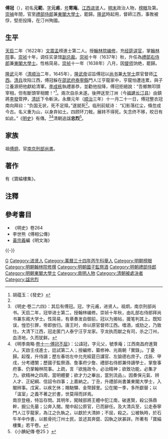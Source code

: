 {{明清人物信息框
| 姓名 = 傅冠
| 原名 = 傅元範
| 圖片名稱 = 
| 圖片大小 = 220px
| 圖片說明 = 
| 最高職務 = 禮部尚書兼東閣大學士
| 國家 = 大明
| 爵位 =
| 籍貫 = [[江西承宣佈政使司|江西承宣佈政使司]][[南昌府|南昌府]][[進賢縣|進賢縣]]
| 族裔 = 漢族
| 旗籍 = 
| 字號 = 字元甫，號寄菴
| 室名 = 
| 諡號 = 忠烈
| 出生日期 = 萬曆二十三年（1595年）
| 出生地點 = 江西進賢縣
| 逝世日期 = [[永曆_(南明)|永曆]]元年（清順治三年，1646年）
| 逝世地點 = 福建[[汀州府|汀州]]
| 墓葬 =
| 配偶 =
| 親屬 = 
| 出身 = 
*天啓二年壬戌科進士及第
| 經歷 = 
| 著作 =
*《寶綸樓集》
}}

'''傅冠'''（{{bd|1595年||1646年||Fu}}），初名'''元範'''，[[表字|字]]'''元甫'''，[[号|号]]'''寄庵'''。[[江西|江西]][[进贤|进贤]]人。[[明末|明末]]政治人物，[[榜眼|榜眼]]及第。[[崇禎|崇禎]]年間，官至[[禮部侍郎|禮部侍郎]]兼[[東閣大學士|東閣大學士]]，罷歸。[[隆武|隆武]]時起用，督師江西，事敗被俘，堅拒投降，在汀州殉國。

==生平==
[[天启|天启]]二年（1622年）[[文震孟|文震孟]]榜進士第二人。授[[翰林院编修|翰林院编修]]，充[[经筵讲官|经筵讲官]]，掌[[翰林院|翰林院]]事。[[崇祯|崇祯]]十年，调任实录馆[[副总裁|副总裁]]。[[崇祯|崇祯]]十年（1637年）秋，升任為[[禮部右侍郎|禮部右侍郎]]兼[[東閣大學士|東閣大學士]]。性格简易，[[崇祯|崇祯]]十一年（1638年）八月，因[[督师|督师]]饷绝，罷歸。

[[隆武|隆武]]元年（[[清|清]][[顺治|顺治]]二年，1645年），[[隆武帝|隆武帝]]诏旨傅冠以[[尚书|尚书]]兼[[大学士|大学士]]原官督师[[江西|江西]]。[[清兵|清兵]]攻陷江西，傅冠躲在[[邵武府|邵武府]][[泰寧縣|泰寧縣]]門人江亨龍家中，亨龍怕遭连累，與子江養源把他獻給清軍。[[李成栋|李成栋]]執禮甚恭，並勸他投降，傅冠拒絕說：“吾鄉無叩頭宰相，但有斷頭宰相爾！”<ref name="胡蕴玉：《發史》">胡蕴玉：《發史》</ref>。兩次自杀未遂。後押送至汀洲（今[[福建|福建]][[长汀县|长汀县]]）由鎮將[[李發|李發]]管押，[[清廷|清廷]]下令斬決。永曆元年（[[顺治|顺治]]三年）十一月二十一日，傅冠整衣冠南向拜曰：“负国无状，死不足赎。”遂就死<ref name="胡蕴玉：《發史》"/>。临刑前赋诗： “幻影落红尘，倏忽成今古。名义重为山，以身弃如土。四顾环刀戟，展转不得死。矢念终不移，皎日有如此。”《[[明史|明史]]》有傳。<ref>《明史·卷二六四》：其后有傅冠。冠，字元甫，进贤人。祖炯，南京刑部尚书。天启二年，冠举进士第二，授翰林编修。崇祯十年秋，由礼部右侍郎拜尚书兼东阁大学士。性简易，有章奏发自御前，冠以为揭帖，援笔判其上。既知误，惶恐引罪，帝即放归。唐王时，命以原官督师江西。嗜酒，或劾之，乃致仕。大清下江西，冠走匿门人泰宁汪亨龙家。亨龙执而献之有司，杀之汀州，血渍地，久而犹鲜。</ref><ref>《明季南略·[[s:明季南略/卷11#傅冠不屈|卷十一·傅冠不屈]]》：公諱冠，字元父，號季庵；江西南昌府進賢人。天啟壬戌進士，廷試第二人；授編修，纂修神、光兩朝「實錄」。丁憂歸。起復，升侍讀；歷左春坊左中允充經筵日講官、左諭德右庶子。戊辰、甲戌，分考禮闈；歷國子監祭酒、詹事府少詹、禮部右侍郎兼侍讀學士，掌詹事府事、仍掌翰林院事。上疏，言『欲施政令，必治精神；欲致功能，必集才力。欲精神之四周，當明體要；欲才力之畢出，當別流品』。因奏保元氣、辨人才、正紀綱、信詔令四事；上嘉納之。丁丑，升禮部尚書兼東閣大學士，入閣辨事。戊寅，以疾乞休；賜馳驛、金幣歸里。公在閣一季，多所獻替；以「溫室」之義不著之於書，世莫得而詳焉。<br>南京登極，特旨存問。其明年，闖賊部將王體中犯江南，破進賢，殺公孫鼎幹，掘公先墓；公奔入閩。閩中起公原官，已而辭任。及大清兵至，公走泰寧門人江亨龍家，為江之仇執之，以獻於大清帥；不屈，殺之。公被執時，於石牛羊中作書，以骸骨托汀州士民，並述其奔竄、囚執之狀甚詳。所著有「寶綸樓集」若干卷。</ref>清朝追諡'''忠烈'''<ref>《小腆紀傳·卷25 》</ref>。

== 家族 ==
祖[[傅炯|傅炯]]，官[[南京|南京]][[刑部尚書|刑部尚書]]。

==著作==
有《寶綸樓集》。

== 注釋 ==
{{reflist}}

== 參考書目 ==
*《明史》卷264 
*李世熊《傅相公傳》
*[[黃宗羲|黃宗羲]]編《明文海》

{{-}}
{{天啓二年壬戌科殿試金榜}}
{{明清之际江西诸子}}
{{規範控制}}

{{DEFAULTSORT:Fu傅}}
[[Category:傅姓|G]]
[[Category:进贤人|Category:进贤人]]
[[Category:萬曆三十四年丙午科舉人|Category:萬曆三十四年丙午科舉人]]
[[Category:明朝榜眼|Category:明朝榜眼]]
[[Category:明朝翰林院修撰|Category:明朝翰林院修撰]]
[[Category:明朝國子監祭酒|Category:明朝國子監祭酒]]
[[Category:明朝禮部侍郎|Category:明朝禮部侍郎]]
[[Category:明朝東閣大學士|Category:明朝東閣大學士]]
[[Category:南明人物|Category:南明人物]]
[[Category:清朝被處決者|Category:清朝被處決者]]
[[Category:諡忠烈|Category:諡忠烈]]